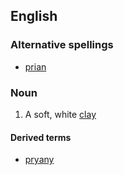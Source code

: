 ==English==

===Alternative spellings===
*[[prian]]

===Noun===
{{en-noun|-}}

# {{Cornish}} A soft, white [[clay]]

====Derived terms====
*[[pryany]]